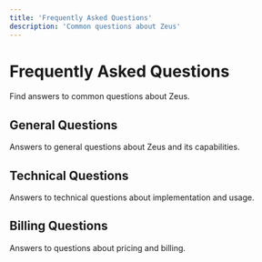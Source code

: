 ```yaml
---
title: 'Frequently Asked Questions'
description: 'Common questions about Zeus'
---
```


# Frequently Asked Questions

Find answers to common questions about Zeus.

## General Questions

Answers to general questions about Zeus and its capabilities.

## Technical Questions

Answers to technical questions about implementation and usage.

## Billing Questions

Answers to questions about pricing and billing. 
